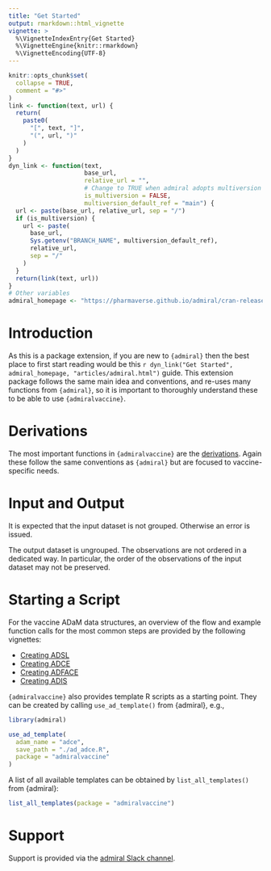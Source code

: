 ```yaml
---
title: "Get Started"
output: rmarkdown::html_vignette
vignette: >
  %\VignetteIndexEntry{Get Started}
  %\VignetteEngine{knitr::rmarkdown}
  %\VignetteEncoding{UTF-8}
---
```


```r
knitr::opts_chunk$set(
  collapse = TRUE,
  comment = "#>"
)
link <- function(text, url) {
  return(
    paste0(
      "[", text, "]",
      "(", url, ")"
    )
  )
}
dyn_link <- function(text,
                     base_url,
                     relative_url = "",
                     # Change to TRUE when admiral adopts multiversion docs
                     is_multiversion = FALSE,
                     multiversion_default_ref = "main") {
  url <- paste(base_url, relative_url, sep = "/")
  if (is_multiversion) {
    url <- paste(
      base_url,
      Sys.getenv("BRANCH_NAME", multiversion_default_ref),
      relative_url,
      sep = "/"
    )
  }
  return(link(text, url))
}
# Other variables
admiral_homepage <- "https://pharmaverse.github.io/admiral/cran-release"
```

# Introduction

As this is a package extension, if you are new to `{admiral}` then the best place to first start
reading would be this `r dyn_link("Get Started", admiral_homepage, "articles/admiral.html")`
guide. This extension package follows the same main idea and conventions, and re-uses many
functions from `{admiral}`, so it is important to thoroughly understand these to be able to
use `{admiralvaccine}`.

# Derivations

The most important functions in `{admiralvaccine}` are the
[derivations](../reference/index.html#section-derivations). Again these follow the same
conventions as `{admiral}` but are focused to vaccine-specific needs.

# Input and Output

It is expected that the input dataset is not grouped. Otherwise an error is
issued.

The output dataset is ungrouped. The observations are not ordered in a dedicated
way. In particular, the order of the observations of the input dataset may not
be preserved.

# Starting a Script

For the vaccine ADaM data structures, an overview of the flow and example function calls
for the most common steps are provided by the following vignettes:

- [Creating ADSL](adsl.html)
- [Creating ADCE](adce.html)
- [Creating ADFACE](adface.html)
- [Creating ADIS](adis.html)

`{admiralvaccine}` also provides template R scripts as a starting point. They can be
created by calling `use_ad_template()` from {admiral}, e.g.,

```r
library(admiral)
```

```r
use_ad_template(
  adam_name = "adce",
  save_path = "./ad_adce.R",
  package = "admiralvaccine"
)
```

A list of all available templates can be obtained by `list_all_templates()`
from {admiral}:

```r
list_all_templates(package = "admiralvaccine")
```

# Support

Support is provided via the [admiral Slack
channel](https://app.slack.com/client/T028PB489D3/C02M8KN8269).
